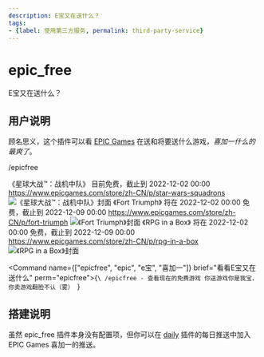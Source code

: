 ```yaml
---
description: E宝又在送什么？
tags:
- {label: 使用第三方服务, permalink: third-party-service}
---
```


# epic_free
E宝又在送什么？

## 用户说明
顾名思义，这个插件可以看 [EPIC Games](https://store.epicgames.com) 在送和将要送什么游戏，*喜加一什么的最爽了*。

<Example>
  <Send>/epicfree</Send>
  <Recv>

《星球大战™：战机中队》 目前免费，截止到 2022-12-02 00:00
https://www.epicgames.com/store/zh-CN/p/star-wars-squadrons
![《星球大战™：战机中队》封面](/example/epicfree-0.jpg)
《Fort Triumph》 将在 2022-12-02 00:00 免费，截止到 2022-12-09 00:00
https://www.epicgames.com/store/zh-CN/p/fort-triumph
![《Fort Triumph》封面](/example/epicfree-1.jpg)
《RPG in a Box》 将在 2022-12-02 00:00 免费，截止到 2022-12-09 00:00
https://www.epicgames.com/store/zh-CN/p/rpg-in-a-box
![《RPG in a Box》封面](/example/epicfree-2.jpg)

  </Recv>
</Example>

<Command name={["epicfree", "epic", "e宝", "喜加一"]} brief="看看E宝又在送什么" perm="epicfree">{`\
/epicfree - 查看现在的免费游戏
你送游戏你是我宝，你卖游戏翻脸不认（雾）
`}</Command>

## 搭建说明
虽然 epic_free 插件本身没有配置项，但你可以在 [daily](/docs/guide/plugins/daily#搭建说明) 插件的每日推送中加入 EPIC Games 喜加一的推送。
